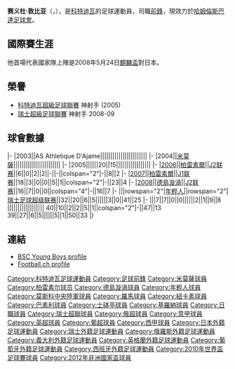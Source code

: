 {{BLP unsourced|time=2009-09-30T09:36:42+00:00}}
{{noteta|G1=足球}}{{infobox Football biography
| playername = 敦比亚
| image = [[File:Seydou_Doumbia_2012.jpg|220px]]
| fullname = Seydou Doumbia
| height = {{height|m=1.78}}
| dateofbirth = {{birth date and age|1987|12|31}}
| cityofbirth =
| countryofbirth = [[科特迪瓦|科特迪瓦]]
| currentclub = [[葡萄牙體育俱樂部|士砵亭]](由羅馬外借)
| clubnumber = 88
| position = [[前鋒_(足球)|前鋒]]
| youthyears1 = 1999–2003
| youthclubs1 = Centre Formation d'Inter
| years1 = 2003–2006
| clubs1 = {{link-en|Athlétic d'Adjamé}}
| caps1 = 0
| goals1 = 0
| years2 = 2004
| clubs2 = → {{link-en|Toumodi FC}} (外借)
| caps2 = 
| goals2 = 
| years3 = 2004–2005
| clubs3 = → [[ASEC米莫萨|ASEC米莫萨]] (外借)
| caps3 = 14
| goals3 = 11
| years4 = 2005–2006
| clubs4 = → {{link-en|AS Denguélé}} (外借)
| caps4 = 20
| goals4 = 15
| years5 = 2006–2008
| clubs5 = [[柏雷素爾|柏雷素爾]]
| caps5 = 24
| goals5 = 3
| years6 = 2008
| clubs6 = → [[德島漩渦|德島漩渦]] (loan)
| caps6 = 16
| goals6 = 7
| years7 = 2008–2010
| clubs7 = [[伯尔尼年轻人体育俱乐部|伯尔尼年轻人体育俱乐部]]
| caps7 = 64
| goals7 = 50
| years8 = 2010–2015
| clubs8 = [[莫斯科中央陆军足球俱乐部|莫斯科中央陆军足球俱乐部]]
| caps8 = 95
| goals8 = 61
| years9 = 2015–2018
| clubs9 = [[羅馬體育俱樂部|羅馬體育俱樂部]]
| caps9 = 13
| goals9 = 2
| years10 = 2015–2016
| clubs10 = → [[莫斯科中央陆军足球俱乐部|莫斯科中央陆军足球俱乐部]] (外借)
| caps10 = 13
| goals10 = 5
| years11 = 2016
| clubs11 = → [[纽卡斯尔联足球俱乐部|纽卡斯尔联足球俱乐部]] (外借)
| caps11 = 3
| goals11 = 0
| years12 = 2016–2017
| clubs12 = → [[巴塞爾足球俱樂部|巴塞爾足球俱樂部]] (外借)
| caps12 = 25
| goals12 = 20
| years13 = 2017–2018
| clubs13 = → [[葡萄牙士砵亭俱樂部|葡萄牙士砵亭俱樂部]] (外借)
| caps13 = 14
| goals13 = 0
| years15 = 2018–2019
| clubs15 = [[赫罗纳足球俱乐部|赫罗纳足球俱乐部]]
| caps15 = 17
| goals15 = 2
| years16 = 2019–2020
| clubs16 = [[錫永足球俱樂部|錫永足球俱樂部]]
| caps16 = 15
| goals16 = 5
| years17 = 2021–
| clubs17 = [[哈姆倫斯巴達足球會|哈姆倫斯巴達足球會]]
| caps17 = 5
| goals17 = 3

<!-- only national league games go here. No Champions league, no Cup games.-->| nationalyears1 = 2008–2017
| nationalteam1 = [[科特迪瓦國家足球隊|科特迪瓦國家足球隊]]
| nationalcaps1 = 37
| nationalgoals1 = 9
| pcupdate = [[6月30日|6月30日]] 2017
| ntupdate = [[8月13日|8月13日]] 2009
}}

'''赛义杜·敦比亚'''（'''{{lang|pl|Seydou Doumbia}}'''，{{bd|1987年|12月31日|catIdx=Doumbia Seydou}}），是[[科特迪瓦|科特迪瓦]]的足球運動員，司職[[前鋒_(足球)|前鋒]]，現效力於[[哈姆倫斯巴達足球會|哈姆倫斯巴達足球會]]。

==國際賽生涯==

他首場代表國家隊上陣是2008年5月24日[[麒麟盃|麒麟盃]]對日本。

== 榮譽 ==
* [[科特迪瓦足球甲級聯賽|科特迪瓦超級足球聯賽]] 神射手 (2005)
* [[瑞士超級足球聯賽|瑞士超級足球聯賽]] 神射手 2008-09

==球會數據==
{{Football player statistics 1|YY}}
{{Football player statistics 2|CIV|YY}}
|-
|2003||AS Athletique D'Ajame|||||||||||||||||||||||
|-
|2004||[[ASEC米莫萨|米莫薩]]|||||||||||||||||||||||
|-
|2005||{{tsl|en|Denguelé Sports d'Odienné||登盖莱}}||||20||15|||||||||||||||||
{{Football player statistics 2|JPN|YY}}
|-
|[[2006年日本職業足球聯賽|2006]]||[[柏雷素爾|柏雷素爾]]||[[J2联赛|J2联赛]]||6||0||2||2||-||-||colspan="2"|-||8||2
|-
|[[2007年日本職業足球聯賽|2007]]||[[柏雷素爾|柏雷素爾]]||[[J1联赛|J1联赛]]||18||3||0||0||5||1||colspan="2"|-||23||4
|-
|[[2008年日本職業足球聯賽|2008]]||[[德島漩渦|德島漩渦]]||[[J2联赛|J2联赛]]||16||7||0||0||colspan="4"|-||16||7
{{Football player statistics 2|SUI|YY}}
|-
|{{tsl|en|Swiss Super League 2008–09||2008/09}}||rowspan="2"|[[伯爾尼年輕人體育俱樂部|年輕人]]||rowspan="2"|[[瑞士足球超级联赛|瑞士足球超级联赛]]||32||20||6||5||||||3||0||41||25
|-
|{{tsl|en|Swiss Super League 2009–10||2009/10}}||7||7||0||0||||||2||1||9||8
{{Football player statistics 3|4|CIV}}||||||||||||||||||
{{Football player statistics 4|JPN}}40||10||2||2||5||1||colspan="2"|-||47||13
{{Football player statistics 4|SUI}}39||27||6||5||||||5||1||50||33
|}

==連結==
*[https://web.archive.org/web/20090418202741/http://www.bscyb.ch/yb-mannschaft/yb-mann-pop-doumbia.htm BSC Young Boys profile] {{de icon}}
*[http://www.football.ch/sfl/777842/de/Kader.aspx?tId=0&pId=784420 Football.ch profile] {{Wayback|url=http://www.football.ch/sfl/777842/de/Kader.aspx?tId=0&pId=784420 |date=20101109020740 }} {{de icon}}

{{2010年世界盃足球賽科特迪瓦參賽名單}}
{{2012年非洲國家盃足球賽科特迪瓦參賽名單}}

{{DEFAULTSORT:Seydou, Doumbia}}
[[Category:科特迪瓦足球運動員|Category:科特迪瓦足球運動員]]
[[Category:足球前鋒|Category:足球前鋒]]
[[Category:米莫薩球員|Category:米莫薩球員]]
[[Category:柏雷素尔球员|Category:柏雷素尔球员]]
[[Category:德島漩渦球員|Category:德島漩渦球員]]
[[Category:年輕人球員|Category:年輕人球員]]
[[Category:莫斯科中央陸軍球員|Category:莫斯科中央陸軍球員]]
[[Category:羅馬球員|Category:羅馬球員]]
[[Category:紐卡素球員|Category:紐卡素球員]]
[[Category:巴素利球員|Category:巴素利球員]]
[[Category:士砵亭球員|Category:士砵亭球員]]
[[Category:基羅納球員|Category:基羅納球員]]
[[Category:日職球員|Category:日職球員]]
[[Category:瑞士超聯球員|Category:瑞士超聯球員]]
[[Category:俄超球員|Category:俄超球員]]
[[Category:意甲球員|Category:意甲球員]]
[[Category:英超球員|Category:英超球員]]
[[Category:葡超球員|Category:葡超球員]]
[[Category:西甲球員|Category:西甲球員]]
[[Category:日本外籍足球運動員|Category:日本外籍足球運動員]]
[[Category:瑞士外籍足球運動員|Category:瑞士外籍足球運動員]]
[[Category:俄羅斯外籍足球運動員|Category:俄羅斯外籍足球運動員]]
[[Category:義大利外籍足球運動員|Category:義大利外籍足球運動員]]
[[Category:英格蘭外籍足球運動員|Category:英格蘭外籍足球運動員]]
[[Category:葡萄牙外籍足球運動員|Category:葡萄牙外籍足球運動員]]
[[Category:西班牙外籍足球運動員|Category:西班牙外籍足球運動員]]
[[Category:2010年世界盃足球賽球員|Category:2010年世界盃足球賽球員]]
[[Category:2012年非洲國家盃球員|Category:2012年非洲國家盃球員]]